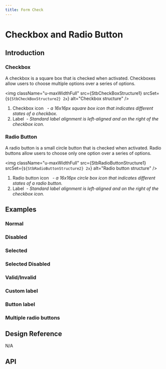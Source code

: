 ```yaml
---
title: Form Check
---
```




# Checkbox and Radio Button

## Introduction

### Checkbox

A checkbox is a square box that is checked when activated. Checkboxes allow users to choose multiple options over a series of options.

<img
  className="u-maxWidthFull"
  src={StbCheckBoxStructure1}
  srcSet={`${StbCheckBoxStructure2} 2x`}
  alt="Checkbox structure"
/>
<ol className="u-paddingLeftLarge u-textGray u-marginTopTiny">
  <li>
    Checkbox icon &nbsp;
    <i className="u-text200">
      - a 16x16px square box icon that indicates different states of a checkbox.
    </i>
  </li>
  <li>
    Label&nbsp;
    <i className="u-text200">
      - Standard label alignment is left-aligned and on the right of the
      checkbox icon.
    </i>
  </li>
</ol>

### Radio Button

A radio button is a small circle button that is checked when activated. Radio buttons allow users to choose only one option over a series of options.

<img
  className="u-maxWidthFull"
  src={StbRadioButtonStructure1}
  srcSet={`${StbRadioButtonStructure2} 2x`}
  alt="Radio button structure"
/>

<ol className="u-paddingLeftLarge u-textGray u-marginTopTiny ">
  <li>
    Radio button icon &nbsp;
    <i className="u-text200">
      - a 16x16px circle box icon that indicates different states of a radio
      button.
    </i>
  </li>
  <li>
    Label&nbsp;
    <i className="u-text200">
      - Standard label alignment is left-aligned and on the right of the
      checkbox icon.
    </i>
  </li>
</ol>

## Examples

### Normal

<CodeView codeText={checkNormal} />

### Disabled

<CodeView codeText={checkDisabled} />

### Selected

<CodeView codeText={checkSelected} />

### Selected Disabled

<CodeView codeText={checkSelectedDisabled} />

### Valid/Invalid

<CodeView codeText={checkFeedback} />

### Custom label

<CodeView codeText={checkCustomLabel} />

### Button label

<CodeView codeText={checkButtonLabel} />

### Multiple radio buttons

<CodeView codeText={multipleRadioButtons} />

## Design Reference

N/A

## API

<ComponentApi name="FormCheck" importName="Form" />
